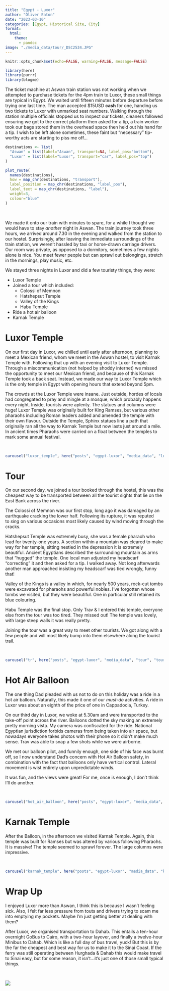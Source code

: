 ```yaml
---
title: "Egypt - Luxor"
author: "Oliver Eaton"
date: "2023-03-10"
categories: [Egypt, Historical Site, City]
format: 
  html:
    theme: 
      - pandoc
image: "./media_data/tour/_DSC2534.JPG"
---
```


```r
knitr::opts_chunk$set(echo=FALSE, warning=FALSE, message=FALSE)
```

```r
library(here)
library(purrr)
library(blogme)
```

The ticket machine at Aswan train station was not working when we attempted to purchase tickets for the 4pm train to Luxor, these small things are typical in Egypt. We waited until fifteen minutes before departure before trying one last time. The man accepted \$15USD **cash** for one, handing us two tickets to Luxor with unmarked seat numbers. Walking through the station multiple officials stopped us to inspect our tickets, cleaners followed ensuring we got to the correct platform then asked for a tip, a train worker took our bags stored them in the overhead space then held out his hand for a tip. I wish to be left alone sometimes, these faint but "necessary" tip-worthy acts are starting to piss me off...

```r
destinations <- list(
  "Aswan" = list(label="Aswan", transport=NA, label_pos="bottom"),
  "Luxor" = list(label="Luxor", transport="car", label_pos="top")
)

plot_route(
  names(destinations), 
  how = map_chr(destinations, "transport"), 
  label_position = map_chr(destinations, "label_pos"),
  label_text = map_chr(destinations, "label"),
  weight=3,
  colour="blue"
)
```

<br>

We made it onto our train with minutes to spare, for a while I thought we would have to stay *another* night in Aswan. The train journey took three hours, we arrived around 7.30 in the evening and walked from the station to our hostel. Surprisingly, after leaving the immediate surroundings of the train station, we weren't hassled by taxi or horse-drawn carriage drivers. Our room was private, as opposed to a dormitory, sometimes a few nights alone is nice. You meet fewer people but can sprawl out belongings, stretch in the mornings, play music, etc.

We stayed three nights in Luxor and did a few touristy things, they were:

-   Luxor Temple
-   Joined a tour which included:
    -   Colossi of Memnon
    -   Hatshepsut Temple
    -   Valley of the Kings
    -   Habu Temple
-   Ride a hot air balloon
-   Karnak Temple

# Luxor Temple

On our first day in Luxor, we chilled until early after afternoon, planning to meet a Mexican friend, whom we meet in the Aswan hostel, to visit Karnak Temple with. Following that up with an evening visit to Luxor Temple. Through a miscommunication (not helped by shoddy internet) we missed the opportunity to meet our Mexican friend, and because of this Karnak Temple took a back seat. Instead, we made our way to Luxor Temple which is the only temple in Egypt with opening hours that extend beyond 5pm.

The crowds at the Luxor Temple were insane. Just outside, hordes of locals had congregated to pray and mingle at a mosque, which probably happens every night. Inside, tourists were aplenty. The statues and columns were huge! Luxor Temple was originally built for King Ramses, but various other pharaohs including Roman leaders added and amended the temple with their own flavour. Outside the Temple, Sphinx statues line a path that originally ran all the way to Karnak Temple but now lasts just around a mile. In ancient times Pharaohs were carried on a float between the temples to mark some annual festival.

<br>

```r
carousel("luxor_temple", here("posts", "egypt-luxor", "media_data", "luxor_temple", "luxor_temple.yml"))
```

# Tour

On our second day, we joined a tour booked through the hostel, this was the cheapest way to be transported between all the tourist sights that lie on the East Bank across the river.

The Colossi of Memnon was our first stop, long ago it was damaged by an earthquake cracking the lower half. Following its rupture, it was reputed to *sing* on various occasions most likely caused by wind moving through the cracks.

Hatshepsut Temple was extremely busy, she was a female pharaoh who lead for twenty-one years. A section within a mountain was cleared to make way for her temple, sitting nestled in the depression it is extremely beautiful. Ancient Egyptians described the surrounding mountain as arms that "hugged" the temple. One local man adjusted my headscarf "correcting" it and then asked for a tip. I walked away. Not long afterwards another man approached insisting my headscarf was tied wrongly, funny that!

Valley of the Kings is a valley in which, for nearly 500 years, rock-cut tombs were excavated for pharaohs and powerful nobles. I've forgotten whose tombs we visited, but they were beautiful. One in particular still retained its blue colouring.

Habu Temple was the final stop. Only Trav & I entered this temple, everyone else from the tour was too tired. They missed out! The temple was lovely, with large steep walls it was really pretty.

Joining the tour was a great way to meet other tourists. We got along with a few people and will most likely bump into them elsewhere along the tourist trail.

<br>

```r
carousel("tr", here("posts", "egypt-luxor", "media_data", "tour", "tour.yml"))
```

# Hot Air Balloon

The one thing Dad pleaded with us not to do on this holiday was a ride in a hot air balloon. Naturally, this made it one of our *must-do* activities. A ride in Luxor was about an eighth of the price of one in Cappadocia, Turkey.

On our third day in Luxor, we woke at 5.30am and were transported to the take-off point across the river. Balloons dotted the sky making an extremely pretty morning vista. My camera was confiscated for the ride. National Egyptian jurisdiction forbids cameras from being taken into air space, but nowadays everyone takes photos with their phone so it didn't make much sense. Trav was able to snap a few shots while we were airborne.

We met our balloon pilot, and funnily enough, one side of his face was burnt off, so I now understand Dad's concern with Hot Air Balloon safety, in combination with the fact that balloons only have vertical control. Lateral movement is wist entirely upon unpredictable winds.

It was fun, and the views were great! For me, once is enough, I don't think I'll do another.

<br>

```r
carousel("hot_air_balloon", here("posts", "egypt-luxor", "media_data", "hot_air_balloon", "hot_air_balloon.yml"))
```

# Karnak Temple

After the Balloon, in the afternoon we visited Karnak Temple. Again, this temple was built for Ramses but was altered by various following Pharaohs. It is massive! The temple seemed to sprawl forever. The large columns were impressive.

<br>

```r
carousel("karnak_temple", here("posts", "egypt-luxor", "media_data", "karnak_temple", "karnak_temple.yml"))
```

# Wrap Up

I enjoyed Luxor more than Aswan, I think this is because I wasn't feeling sick. Also, I felt far less pressure from touts and drivers trying to scam me into emptying my pockets. Maybe I'm just getting better at dealing with them?

After Luxor, we organised transportation to Dahab. This entails a ten-hour overnight GoBus to Cairo, with a two-hour layover, and finally a twelve-hour Minibus to Dahab. Which is like a full day of bus travel, yuck! But this is by the far the cheapest and best way for us to make it to the Sinai Coast. If the ferry was still operating between Hurghada & Dahab this would make travel to Sinai easy, but for some reason, it isn't...it's just one of those small typical things.

<br>

![](./media_data/misc/_DSC2329.JPG)
